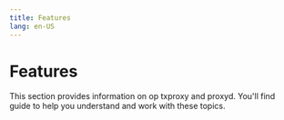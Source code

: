 ```yaml
---
title: Features
lang: en-US
---
```



# Features

This section provides information on op txproxy and proxyd. You'll find guide to help you understand and work with these topics.

<Cards>
  <Card title="Op Txproxy" href="/stack/operators/features/op-txproxy" />

  <Card title="Proxyd" href="/stack/operators/features/proxyd" />
</Cards>
